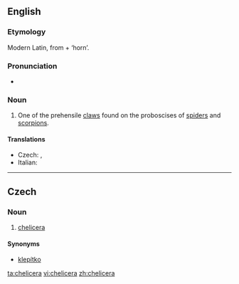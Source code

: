 ==English==

===Etymology===
Modern Latin, from {{etyl|grc}} '''{{polytonic|[[χηλή]]}}''' + '''{{polytonic|[[κέρας]]}}''' ‘horn’.

===Pronunciation===
* {{IPA|/kəˈlɪsəɹə/}}

===Noun===
{{en-noun|chelicerae}}

# {{zoology}} One of the prehensile [[claws]] found on the proboscises of [[spiders]] and [[scorpions]].

====Translations====
{{trans-top|chelicera}}
* Czech: {{t|cs|klepítko|n}},  {{t|cs|chelicera|f}}
* Italian: {{t-|it|chelicero|m}}
{{trans-mid}}
{{trans-bottom}}

----

==Czech==

===Noun===
{{cs-noun|g=f}}

# [[#English|chelicera]]

====Synonyms====
* [[klepítko]] {{n}}

[[ta:chelicera]]
[[vi:chelicera]]
[[zh:chelicera]]